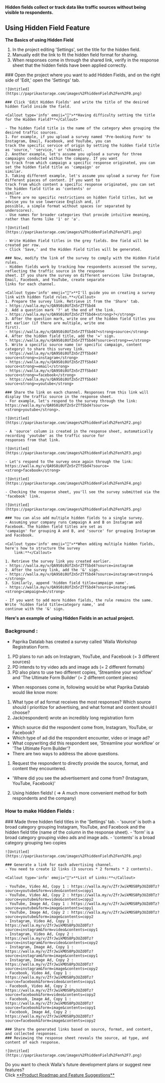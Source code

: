 
<Callout type='info' emoji="🔔">**Hidden fields collect or track data like traffic sources without being visible to
    respondents.**</Callout>

## Using Hidden Field Feature

<Callout type='info' emoji="🔔">**The Basics of using Hidden Field**</Callout>
1. In the project editing 'Settings', set the title for the hidden field.
2. Manually edit the link to fit the hidden field format for sharing.
3. When responses come in through the shared link, verify in the response sheet that the hidden fields have been applied correctly.

<Steps>
    ### Open the project where you want to add Hidden Fields, and on the right side of 'Edit,' open the 'Settings' tab.

    ![Untitled](https://paprikastorage.com/images%2FhiddenField%2Fen%2F0.png)

    ### Click 'Edit Hidden Fields' and write the title of the desired hidden field inside the field.

    <Callout type='info' emoji="🔔">**Having difficulty setting the title for the Hidden Field?**</Callout>

    - The hidden field title is the name of the category when grouping the desired traffic sources.
    1. For example, if you upload a survey named 'Pre-booking Form' to Instagram, Email, Facebook, and YouTube, you can
    track the specific service of origin by setting the hidden field title as 'source,' 'service,' or 'channel.
    2. Another example, let's assume you upload a survey for three campaigns conducted within the company. If you want
    to track from which campaign a specific response originated, you can set the hidden field title as 'campaign' or
    similar.
    3. Taking different example, let's assume you upload a survey for five different pieces of content. If you want to
    track from which content a specific response originated, you can set the hidden field title as 'contents' or
    similar.
    - There are no specific restrictions on hidden field titles, but we advise you to use lowercase English and, if
    possible, a simple format without spaces (or separated by underscores).
    - Use names for broader categories that provide intuitive meaning, rather than forms like '1' or 'a'.

    ![Untitled](https://paprikastorage.com/images%2FhiddenField%2Fen%2F1.png)

    - Write Hidden Field titles in the grey fields. One field will be created per row.
    - Click 'Save,' and the Hidden Field titles will be generated.

    ### Now, modify the link of the survey to comply with the Hidden Field rules.
    - Hidden fields work by tracking how respondents accessed the survey, reflecting the traffic source in the response
    sheet. If you share the survey on different services like Instagram, Email, Facebook, and YouTube, create separate
    links for each channel.

    <Callout type='info' emoji="🔔">**I'll guide you on creating a survey link with hidden field rules.**</Callout>
    1. Prepare the survey link. Retrieve it from the 'Share' tab.
    - https://walla.my/v/QA9S0i0UfZn5rZTfSbd4
    2. Add a question mark '?' at the end of the link.
    - https://walla.my/v/QA9S0i0UfZn5rZTfSbd4<strong>?</strong>
    3. After the question mark, write one of the hidden field titles you set earlier (if there are multiple, write one
    first).
    - https://walla.my/v/QA9S0i0UfZn5rZTfSbd4?<strong>source</strong>
    4. After the hidden field title, add the '=' sign.
    - https://walla.my/v/QA9S0i0UfZn5rZTfSbd4?source<strong>=</strong>
    5. Write a specific source name (or specific campaign, content category) to share this survey link.
    - https://walla.my/v/QA9S0i0UfZn5rZTfSbd4?source<strong>=instagram</strong>
    - https://walla.my/v/QA9S0i0UfZn5rZTfSbd4?source<strong>=email</strong>
    - https://walla.my/v/QA9S0i0UfZn5rZTfSbd4?source<strong>=facebook</strong>
    - https://walla.my/v/QA9S0i0UfZn5rZTfSbd4?source<strong>=youtube</strong>

    ### Share the link on each channel. Responses from this link will display the traffic source in the response sheet.
    - For example, let's respond to the survey through the link:
    https://walla.my/v/QA9S0i0UfZn5rZTfSbd4?source=<strong>youtube</strong>.

    ![Untitled](https://paprikastorage.com/images%2FhiddenField%2Fen%2F2.png)

    - A 'source' column is created in the response sheet, automatically recording 'youtube' as the traffic source for
    responses from that link.

    ![Untitled](https://paprikastorage.com/images%2FhiddenField%2Fen%2F3.png)

    - Let's respond to the survey once again through the link:
    https://walla.my/v/QA9S0i0UfZn5rZTfSbd4?source=<strong>facebook</strong>

    ![Untitled](https://paprikastorage.com/images%2FhiddenField%2Fen%2F4.png)

    - Checking the response sheet, you'll see the survey submitted via the 'facebook' link.

    ![Untitled](https://paprikastorage.com/images%2FhiddenField%2Fen%2F5.png)

    ### You can also add multiple hidden fields to a single survey.
    - Assuming your company runs Campaign A and B on Instagram and Facebook. The hidden field titles are set as
    'campaign' for grouping A and B, and 'source' for grouping Instagram and Facebook.

    <Callout type='info' emoji="🔔">**When adding multiple hidden fields, here's how to structure the survey
        link:**</Callout>

    1. Retrieve the survey link you created earlier.
    - https://walla.my/v/QA9S0i0UfZn5rZTfSbd4?source=instagram
    2. After the survey link, add the '&' sign.
    - https://walla.my/v/QA9S0i0UfZn5rZTfSbd4?source=instagram<strong>&</strong>
    3. Similarly, append 'hidden field title=campaign name'.
    - https://walla.my/v/QA9S0i0UfZn5rZTfSbd4?source=instagram&<strong>campaign=A</strong>

    - If you want to add more hidden fields, the rule remains the same. Write 'hidden field title=category name,' and
    continue with the '&' sign.

</Steps>

<Callout type='info' emoji="🔔">**Here's an example of using Hidden Fields in an actual project.**</Callout>

### Background :

- Paprika Datalab has created a survey called 'Walla Workshop Registration Form.
1. PD plans to run ads on Instagram, YouTube, and Facebook (= 3 different sources)
2. PD intends to try video ads and image ads (= 2 different formats)
3. PD also plans to use two different copies, 'Streamline your workflow' and 'The Ultimate Form Builder' (= 2 different content pieces)
- When responses come in, following would be what Paprika Datalab would like know more:
1. What type of ad format receives the most responses? Which source should I prioritize for advertising, and what format and content should I choose?
2. Jack(respondent) wrote an incredibly long registration form
- Which source did the respondent come from, Instagram, YouTube, or Facebook?
- Which type of ad did the respondent encounter, video or image ad?
- What copywriting did this respondent see, 'Streamline your workflow' or 'The Ultimate Form Builder'?
- There are two ways to address the above questions.
1. Request the respondent to directly provide the source, format, and content they encountered.
- 'Where did you see the advertisement and come from? (Instagram, YouTube, Facebook)'
2. Using hidden fields! ( ⇒ A much more convenient method for both respondents and the company)

### How to make Hidden Fields :

<Steps>
    ### Made three hidden field titles in the 'Settings' tab.
    - 'source' is both a broad category grouping Instagram, YouTube, and Facebook and the hidden field title (name of
    the column in the response sheet).
    - 'form' is a broad category grouping video ads and image ads.
    - 'contents' is a broad category grouping two copies

    ![Untitled](https://paprikastorage.com/images%2FhiddenField%2Fen%2F6.png)

    ### Generate a link for each advertising channel.
    - You need to create 12 links (3 sources * 2 formats * 2 contents).

    <Callout type='info' emoji="🔔">**List of Links:**</Callout>

    - YouTube, Video Ad, Copy 1 : https://walla.my/v/ZfrJwikMOS8Pp3UZd0Tz?source=youtube&form=video&contents=copy1
    - YouTube, Video Ad, Copy 2 : https://walla.my/v/ZfrJwikMOS8Pp3UZd0Tz?source=youtube&form=video&contents=copy2
    - YouTube, Image Ad, Copy 1 : https://walla.my/v/ZfrJwikMOS8Pp3UZd0Tz?source=youtube&form=image&contents=copy1
    - YouTube, Image Ad, Copy 2 : https://walla.my/v/ZfrJwikMOS8Pp3UZd0Tz?source=youtube&form=image&contents=copy2
    - Instagram, Video Ad, Copy 1 : https://walla.my/v/ZfrJwikMOS8Pp3UZd0Tz?source=instagram&form=video&contents=copy1
    - Instagram, Video Ad, Copy 2 : https://walla.my/v/ZfrJwikMOS8Pp3UZd0Tz?source=instagram&form=video&contents=copy2
    - Instagram, Image Ad, Copy 1 : https://walla.my/v/ZfrJwikMOS8Pp3UZd0Tz?source=instagram&form=image&contents=copy1
    - Instagram, Image Ad, Copy 2 : https://walla.my/v/ZfrJwikMOS8Pp3UZd0Tz?source=instagram&form=image&contents=copy2
    - Facebook, Video Ad, Copy 1 : https://walla.my/v/ZfrJwikMOS8Pp3UZd0Tz?source=facebook&form=video&contents=copy1
    - Facebook, Video Ad, Copy 2 : https://walla.my/v/ZfrJwikMOS8Pp3UZd0Tz?source=facebook&form=video&contents=copy2
    - Facebook, Image Ad, Copy 1 : https://walla.my/v/ZfrJwikMOS8Pp3UZd0Tz?source=facebook&form=image&contents=copy1
    - Facebook, Image Ad, Copy 2 : https://walla.my/v/ZfrJwikMOS8Pp3UZd0Tz?source=facebook&form=image&contents=copy2

    ### Share the generated links based on source, format, and content, and collected responses.
    ### Reviewing the response sheet reveals the source, ad type, and content of each response.

    ![Untitled](https://paprikastorage.com/images%2FhiddenField%2Fen%2F7.png)

</Steps>

<Callout type='info' emoji="🔔">
    Do you want to check Walla's future development plans or suggest new features? <br/>Click <a
    href='https://app.walla.my/signin?redirectUrl=/support/featureRequest'
    target="_blank"
    rel="noopener noreferrer"
    style={{textDecoration: 'underline'}}>**Product
    Roadmap and Feature Suggestions**</a>
</Callout>